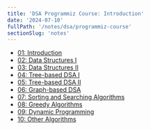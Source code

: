 ```yaml
---
title: 'DSA Programmiz Course: Introduction'
date: '2024-07-10'
fullPath: '/notes/dsa/programmiz-course'
sectionSlug: 'notes'
---
```


- [01: Introduction](/notes/dsa/programmiz-course/01-dsa-introduction)
- [02: Data Structures I](/notes/dsa/programmiz-course/02-data-structures-i)
- [03: Data Structures II](/notes/dsa/programmiz-course/03-data-structures-ii)
- [04: Tree-based DSA I](/notes/dsa/programmiz-course/04-tree-based-dsa-i)
- [05: Tree-based DSA II](/notes/dsa/programmiz-course/05-tree-based-dsa-ii)
- [06: Graph-based DSA](/notes/dsa/programmiz-course/06-graph-based-dsa)
- [07: Sorting and Searching Algorithms](/notes/dsa/programmiz-course/07-sorting-and-searching-algorithms)
- [08: Greedy Algorithms](/notes/dsa/programmiz-course/#TBD)
- [09: Dynamic Programming](/notes/dsa/programmiz-course/#TBD)
- [10: Other Algorithms](/notes/dsa/programmiz-course/#TBD)
